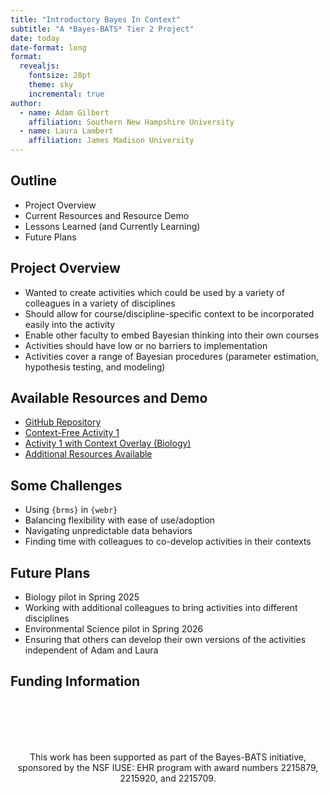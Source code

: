 ```yaml
---
title: "Introductory Bayes In Context"
subtitle: "A *Bayes-BATS* Tier 2 Project"
date: today
date-format: long
format: 
  revealjs:
    fontsize: 28pt
    theme: sky
    incremental: true
author: 
  - name: Adam Gilbert
    affiliation: Southern New Hampshire University
  - name: Laura Lambert
    affiliation: James Madison University
---
```


## Outline

+ Project Overview
+ Current Resources and Resource Demo
+ Lessons Learned (and Currently Learning)
+ Future Plans

## Project Overview

+ Wanted to create activities which could be used by a variety of colleagues in a variety of disciplines
+ Should allow for course/discipline-specific context to be incorporated easily into the activity
+ Enable other faculty to embed Bayesian thinking into their own courses
+ Activities should have low or no barriers to implementation
+ Activities cover a range of Bayesian procedures (parameter estimation, hypothesis testing, and modeling)

## Available Resources and Demo

+ [GitHub Repository](https://github.com/agmath/Bayes-BATS-tier2)
+ [Context-Free Activity 1](https://agmath.github.io/Bayes-BATS-tier2/ContextFreeActivity1_v2.html)
+ [Activity 1 with Context Overlay (Biology)](https://agmath.github.io/Bayes-BATS-tier2/ContextF_v2.html)
+ [Additional Resources Available](https://agmath.github.io/Bayes-BATS-tier2/index.html)

## Some Challenges

+ Using `{brms}` in `{webr}`
+ Balancing flexibility with ease of use/adoption
+ Navigating unpredictable data behaviors
+ Finding time with colleagues to co-develop activities in their contexts

## Future Plans

+ Biology pilot in Spring 2025
+ Working with additional colleagues to bring activities into different disciplines
+ Environmental Science pilot in Spring 2026
+ Ensuring that others can develop their own versions of the activities independent of Adam and Laura

## Funding Information {.smaller}

<br/>
<br/>
<br/>
<br/>

<center>

This work has been supported as part of the Bayes-BATS initiative, sponsored by the NSF IUSE: EHR program with award numbers 2215879, 2215920, and 2215709.

</center>



